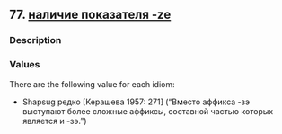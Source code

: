 ## 77. <a href =  'https://agricolamz.github.io/The_Circassian_Isoglosses_Database/77.html'>наличие показателя -ze</a>
### Description



### Values
There are the following value for each idiom:

* Shapsug  редко [Керашева 1957: 271] ("Вместо аффикса -зэ выступают более сложные аффиксы, составной частью которых является и -зэ.")

